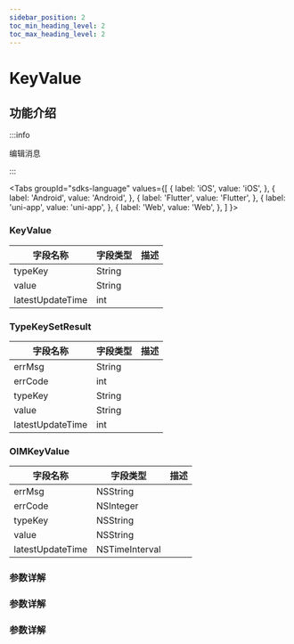 ```yaml
---
sidebar_position: 2
toc_min_heading_level: 2
toc_max_heading_level: 2
---
```


# KeyValue

## 功能介绍

:::info

编辑消息

:::

<Tabs
groupId="sdks-language"
values={[
{ label: 'iOS', value: 'iOS', },
{ label: 'Android', value: 'Android', },
{ label: 'Flutter', value: 'Flutter', },
{ label: 'uni-app', value: 'uni-app', },
{ label: 'Web', value: 'Web', },
]
}>

<TabItem value="Flutter">

### KeyValue

| 字段名称         | 字段类型       | 描述 |
| ---------------- | -------------- | ---- |
| typeKey          | String       |      |
| value            | String       |      |
| latestUpdateTime | int |      |

### TypeKeySetResult

| 字段名称         | 字段类型       | 描述 |
| ---------------- | -------------- | ---- |
| errMsg           | String       |      |
| errCode          | int      |      |
| typeKey          | String       |      |
| value            | String       |      |
| latestUpdateTime | int |      |


</TabItem>

<TabItem value="iOS">

### OIMKeyValue

| 字段名称         | 字段类型       | 描述 |
| ---------------- | -------------- | ---- |
| errMsg           | NSString       |      |
| errCode          | NSInteger      |      |
| typeKey          | NSString       |      |
| value            | NSString       |      |
| latestUpdateTime | NSTimeInterval |      |

</TabItem>

<TabItem value="Android">

### 参数详解

</TabItem>

<TabItem value="Web">

### 参数详解

</TabItem>

<TabItem value="uni-app">

### 参数详解

</TabItem>

</Tabs>
